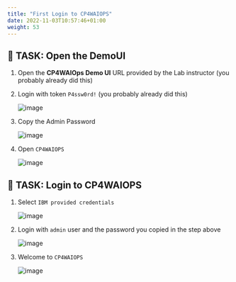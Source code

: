 ```yaml
---
title: "First Login to CP4WAIOPS"
date: 2022-11-03T10:57:46+01:00
weight: 53
---
```




## 🚀 TASK: Open the DemoUI




1. Open the **CP4WAIOps Demo UI** URL provided by the Lab instructor (you probably already did this)

1. Login with token `P4ssw0rd!`  (you probably already did this)

	![image](./../images/08_demo_ui_login.png)

1. Copy the Admin Password

	![image](./../images/09_demo_ui_aimanager_pwd.png)

1. Open `CP4WAIOPS`

	![image](./../images/10_demo_ui_aimanager_open.png)


## 🚀 TASK: Login to CP4WAIOPS

1. Select `IBM provided credentials`

	![image](./../images/11_demo_ui_aimanager_type.png)

1. Login with `admin` user and the password you copied in the step above

	![image](./../images/12_demo_ui_aimanager_login.png)

1. Welcome to  `CP4WAIOPS`

	![image](./../images/13_demo_ui_aimanager_welcome.png)




